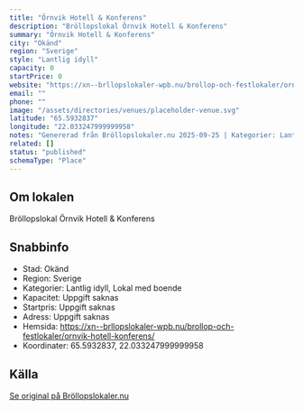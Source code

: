 ```yaml
---
title: "Örnvik Hotell & Konferens"
description: "Bröllopslokal Örnvik Hotell & Konferens"
summary: "Örnvik Hotell & Konferens"
city: "Okänd"
region: "Sverige"
style: "Lantlig idyll"
capacity: 0
startPrice: 0
website: "https://xn--brllopslokaler-wpb.nu/brollop-och-festlokaler/ornvik-hotell-konferens/"
email: ""
phone: ""
image: "/assets/directories/venues/placeholder-venue.svg"
latitude: "65.5932837"
longitude: "22.033247999999958"
notes: "Genererad från Bröllopslokaler.nu 2025-09-25 | Kategorier: Lantlig idyll, Lokal med boende"
related: []
status: "published"
schemaType: "Place"
---
```


## Om lokalen

Bröllopslokal Örnvik Hotell & Konferens

## Snabbinfo

- Stad: Okänd
- Region: Sverige
- Kategorier: Lantlig idyll, Lokal med boende
- Kapacitet: Uppgift saknas
- Startpris: Uppgift saknas
- Adress: Uppgift saknas
- Hemsida: https://xn--brllopslokaler-wpb.nu/brollop-och-festlokaler/ornvik-hotell-konferens/
- Koordinater: 65.5932837, 22.033247999999958

## Källa

[Se original på Bröllopslokaler.nu](https://xn--brllopslokaler-wpb.nu/brollop-och-festlokaler/ornvik-hotell-konferens/)
